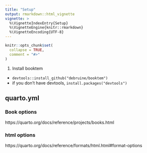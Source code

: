```yaml
---
title: "Setup"
output: rmarkdown::html_vignette
vignette: >
  %\VignetteIndexEntry{Setup}
  %\VignetteEngine{knitr::rmarkdown}
  %\VignetteEncoding{UTF-8}
---
```


```r
knitr::opts_chunk$set(
  collapse = TRUE,
  comment = "#>"
)
```

1. Install booktem
  - `devtools::install_github("debruine/booktem")`
  - if you don't have devtools, `install.packages("devtools")`

## quarto.yml

### Book options

https://quarto.org/docs/reference/projects/books.html

### html options

https://quarto.org/docs/reference/formats/html.html#format-options
